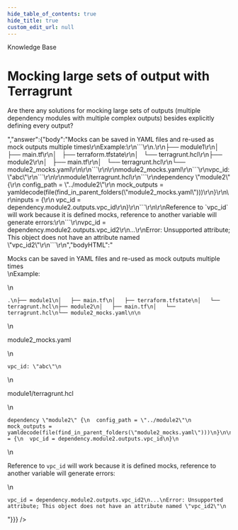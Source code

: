 ```yaml
---
hide_table_of_contents: true
hide_title: true
custom_edit_url: null
---
```



<CenterLayout>
<span class="title">Knowledge Base</span>
<h1>Mocking large sets of output with Terragrunt</h1>
<GitHub json={{"id":"D_kwDOF8slf84AOaVR","number":109,"author":{"login":"pete0emerson"},"title":"Mocking large sets of output with Terragrunt","body":"Are there any solutions for mocking large sets of outputs (multiple dependency modules with multiple complex outputs) besides explicitly defining every output?","bodyHTML":"<p dir=\"auto\">Are there any solutions for mocking large sets of outputs (multiple dependency modules with multiple complex outputs) besides explicitly defining every output?</p>","answer":{"body":"Mocks can be saved in YAML files and re-used as mock outputs multiple times\r\nExample:\r\n```\r\n.\r\n├── module1\r\n│   ├── main.tf\r\n│   ├── terraform.tfstate\r\n│   └── terragrunt.hcl\r\n├── module2\r\n│   ├── main.tf\r\n│   └── terragrunt.hcl\r\n└── module2_mocks.yaml\r\n\r\n```\r\n\r\nmodule2_mocks.yaml\r\n```\r\nvpc_id: \"abc\"\r\n```\r\n\r\nmodule1/terragrunt.hcl\r\n```\r\ndependency \"module2\" {\r\n  config_path = \"../module2\"\r\n  mock_outputs = yamldecode(file(find_in_parent_folders(\"module2_mocks.yaml\")))\r\n}\r\n\r\ninputs = {\r\n  vpc_id = dependency.module2.outputs.vpc_id\r\n}\r\n```\r\n\r\nReference to `vpc_id` will work because it is defined mocks, reference to another variable will generate errors:\r\n```\r\nvpc_id = dependency.module2.outputs.vpc_id2\r\n...\r\nError: Unsupported attribute; This object does not have an attribute named \"vpc_id2\"\r\n```\r\n","bodyHTML":"<p dir=\"auto\">Mocks can be saved in YAML files and re-used as mock outputs multiple times<br>\nExample:</p>\n<div class=\"snippet-clipboard-content notranslate position-relative overflow-auto\" data-snippet-clipboard-copy-content=\".\n├── module1\n│   ├── main.tf\n│   ├── terraform.tfstate\n│   └── terragrunt.hcl\n├── module2\n│   ├── main.tf\n│   └── terragrunt.hcl\n└── module2_mocks.yaml\n\"><pre class=\"notranslate\"><code>.\n├── module1\n│   ├── main.tf\n│   ├── terraform.tfstate\n│   └── terragrunt.hcl\n├── module2\n│   ├── main.tf\n│   └── terragrunt.hcl\n└── module2_mocks.yaml\n\n</code></pre></div>\n<p dir=\"auto\">module2_mocks.yaml</p>\n<div class=\"snippet-clipboard-content notranslate position-relative overflow-auto\" data-snippet-clipboard-copy-content=\"vpc_id: &quot;abc&quot;\"><pre class=\"notranslate\"><code>vpc_id: \"abc\"\n</code></pre></div>\n<p dir=\"auto\">module1/terragrunt.hcl</p>\n<div class=\"snippet-clipboard-content notranslate position-relative overflow-auto\" data-snippet-clipboard-copy-content=\"dependency &quot;module2&quot; {\n  config_path = &quot;../module2&quot;\n  mock_outputs = yamldecode(file(find_in_parent_folders(&quot;module2_mocks.yaml&quot;)))\n}\n\ninputs = {\n  vpc_id = dependency.module2.outputs.vpc_id\n}\"><pre class=\"notranslate\"><code>dependency \"module2\" {\n  config_path = \"../module2\"\n  mock_outputs = yamldecode(file(find_in_parent_folders(\"module2_mocks.yaml\")))\n}\n\ninputs = {\n  vpc_id = dependency.module2.outputs.vpc_id\n}\n</code></pre></div>\n<p dir=\"auto\">Reference to <code class=\"notranslate\">vpc_id</code> will work because it is defined mocks, reference to another variable will generate errors:</p>\n<div class=\"snippet-clipboard-content notranslate position-relative overflow-auto\" data-snippet-clipboard-copy-content=\"vpc_id = dependency.module2.outputs.vpc_id2\n...\nError: Unsupported attribute; This object does not have an attribute named &quot;vpc_id2&quot;\"><pre class=\"notranslate\"><code>vpc_id = dependency.module2.outputs.vpc_id2\n...\nError: Unsupported attribute; This object does not have an attribute named \"vpc_id2\"\n</code></pre></div>"}}} />

</CenterLayout>
  

<!-- ##DOCS-SOURCER-START
{
  "sourcePlugin": "github-discussions",
  "hash": "e3c5afd250a63acaf03e93cd5a739180"
}
##DOCS-SOURCER-END -->

